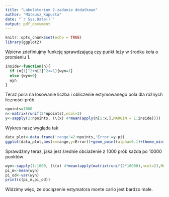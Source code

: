 ```yaml
---
title: "Labolatorium 2-zadanie dodatkowe"
author: "Mateusz_Kapusta"
date: "`r Sys.Date()`"
output: pdf_document
---
```


```r
knitr::opts_chunk$set(echo = TRUE)
library(ggplot2)
```
Wpierw zdefiniujmy funkcję sprawdzającą czy punkt leży w środku koła o promieniu 1.
```r
inside<-function(n){
  if (n[1]^2+n[2]^2<=1){wyn=1}
  else {wyn=0}
  wyn
}
```
Teraz pora na losowanie liczba i obliczenie estymowanego pola dla różnych liczności prób.
```r
npoints=1000
n<-matrix(runif(2*npoints),ncol=2)
y<-sapply(2:npoints, (\(x) 4*mean(apply(n[1:x,],MARGIN = 1,inside))))
```
Wykres nasz wygląda tak
```r
data_plot<-data.frame('range'=2:npoints,'Error'=y-pi)
ggplot(data_plot,aes(x=range,y=Error))+geom_point(alpha=0.1)+theme_minimal()+geom_smooth()
```
Sprawdźmy teraz, jaka jest średnie obciażenie z $1000$ prób każda po $10000$ punktów
```r
wyn<-sapply(1:1000, (\(x) 4*mean(apply(matrix(runif(2*10000),ncol=2),MARGIN = 1,inside))))-pi
pi_m<-mean(wyn)
pi_od<-var(wyn)
print(c(pi_m,pi_od))
```
Widzimy więc, że obciązenie estymatora monte carlo jest bardzo małe. 